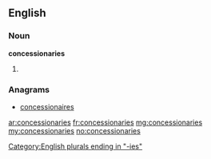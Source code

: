 ==English==

===Noun===
'''concessionaries'''

# {{plural of|concessionary}}

===Anagrams===
* [[concessionaires#English|concessionaires]]

[[Category:English plurals ending in "-ies"]]

[[ar:concessionaries]]
[[fr:concessionaries]]
[[mg:concessionaries]]
[[my:concessionaries]]
[[no:concessionaries]]